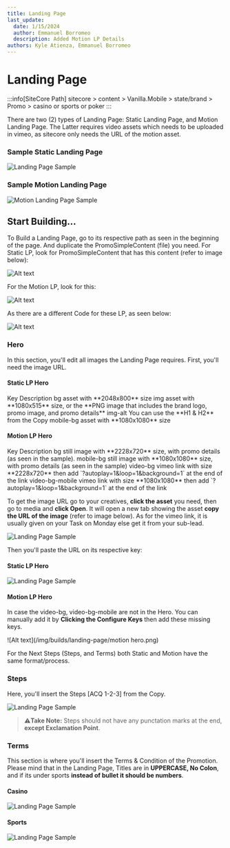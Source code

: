 ```yaml
---
title: Landing Page
last_update:
  date: 1/15/2024
  author: Emmanuel Borromeo
  description: Added Motion LP Details
authors: Kyle Atienza, Emmanuel Borromeo
---
```


# Landing Page

:::info[SiteCore Path]
sitecore > content > Vanilla.Mobile > state/brand > Promo > casino or sports or poker
:::

There are two (2) types of Landing Page: Static Landing Page, and Motion Landing Page. The Latter requires video assets which needs to be uploaded in vimeo, as sitecore only needs the URL of the motion asset.

### Sample Static Landing Page

![Landing Page Sample](/img/builds/landing-page/LandingPagePage.png)

### Sample Motion Landing Page
![Motion Landing Page Sample](/img/builds/landing-page/motion1.png)


## Start Building...
To Build a Landing Page, go to its respective path as seen in the beginning of the page. And duplicate the PromoSimpleContent (file) you need. For Static LP, look for PromoSimpleContent that has this content (refer to image below):  

![Alt text](/img/builds/landing-page/staticlpdup.png)

For the Motion LP, look for this:  

![Alt text](/img/builds/landing-page/motionlpdup.png)

As there are a different Code for these LP, as seen below:  

![Alt text](/img/builds/landing-page/difference.png)

### Hero

In this section, you'll edit all images the Landing Page requires. First, you'll need the image URL.  

#### Static LP Hero

<TinaTable>
<TinaTableRow>
<TinaTableCell>
Key
</TinaTableCell>
<TinaTableCell>
Description
</TinaTableCell>
</TinaTableRow>

<TinaTableRow>
<TinaTableCell>
bg
</TinaTableCell>
<TinaTableCell>
asset with **2048x800** size
</TinaTableCell>
</TinaTableRow>

<TinaTableRow>
<TinaTableCell>
img
</TinaTableCell>
<TinaTableCell>
asset with **1080x515** size, or the **PNG image that includes the brand logo, promo image, and promo details**
</TinaTableCell>
</TinaTableRow>

<TinaTableRow>
<TinaTableCell>
img-alt
</TinaTableCell>
<TinaTableCell>
You can use the **H1 & H2** from the Copy
</TinaTableCell>
</TinaTableRow>

<TinaTableRow>
<TinaTableCell>
mobile-bg
</TinaTableCell>
<TinaTableCell>
asset with **1080x1080** size
</TinaTableCell>
</TinaTableRow>
</TinaTable>

#### Motion LP Hero

<TinaTable>
<TinaTableRow>
<TinaTableCell>
Key
</TinaTableCell>
<TinaTableCell>
Description
</TinaTableCell>
</TinaTableRow>

<TinaTableRow>
<TinaTableCell>
bg
</TinaTableCell>
<TinaTableCell>
still image with **2228x720** size, with promo details (as seen in the sample).
</TinaTableCell>
</TinaTableRow>

<TinaTableRow>
<TinaTableCell>
mobile-bg
</TinaTableCell>
<TinaTableCell>
still image with **1080x1080** size, with promo details (as seen in the sample)
</TinaTableCell>
</TinaTableRow>

<TinaTableRow>
<TinaTableCell>
video-bg
</TinaTableCell>
<TinaTableCell>
vimeo link with size **2228x720** then add `?autoplay=1&amp;loop=1&amp;background=1` at the end of the link
</TinaTableCell>
</TinaTableRow>

<TinaTableRow>
<TinaTableCell>
video-bg-mobile
</TinaTableCell>
<TinaTableCell>
vimeo link with size **1080x1080** then add `?autoplay=1&amp;loop=1&amp;background=1` at the end of the link
</TinaTableCell>
</TinaTableRow>
</TinaTable>

To get the image URL go to your creatives, **click the asset** you need, then go to media and **click Open**. It will open a new tab showing the asset **copy the URL of the image** (refer to image below). As for the vimeo link, it is usually given on your Task on Monday else get it from your sub-lead.

![Landing Page Sample](/img/builds/landing-page/url.png)

Then you'll paste the URL on its respective key:

#### Static LP Hero
![Landing Page Sample](/img/builds/landing-page/Hero.png)

#### Motion LP Hero
In case the video-bg, video-bg-mobile are not in the Hero. You can manually add it by **Clicking the Configure Keys** then add these missing keys.  

![Alt text](/img/builds/landing-page/motion hero.png)

For the Next Steps (Steps, and Terms) both Static and Motion have the same format/process.

### Steps

Here, you'll insert the Steps [ACQ 1-2-3] from the Copy.

![Landing Page Sample](/img/builds/landing-page/steps.png)

> :warning:**Take Note:** Steps should not have any punctation marks at the end, **except Exclamation Point**.

### Terms

This section is where you'll insert the Terms & Condition of the Promotion. Please mind that in the Landing Page, Titles are in **UPPERCASE, No Colon**, and if its under sports **instead of bullet it should be numbers**.

#### Casino

![Landing Page Sample](/img/builds/landing-page/terms.png)

#### Sports

![Landing Page Sample](/img/builds/landing-page/sports.png)
